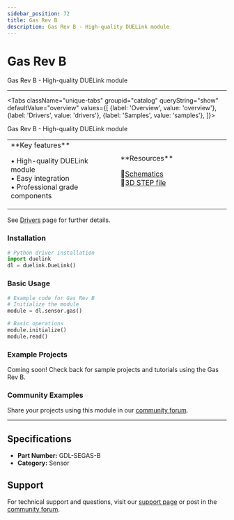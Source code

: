 ```yaml
---
sidebar_position: 72
title: Gas Rev B
description: Gas Rev B - High-quality DUELink module
---
```



# Gas Rev B

<ProductImageSelector 
  partNumber="segas-b"
  productName="Gas Rev B"
/>

Gas Rev B - High-quality DUELink module

---

<Tabs className="unique-tabs" groupid="catalog" queryString="show" defaultValue="overview"
  values={[
    {label: 'Overview', value: 'overview'},
    {label: 'Drivers', value: 'drivers'},
    {label: 'Samples', value: 'samples'},
  ]}>

<TabItem value="overview">

Gas Rev B - High-quality DUELink module

<table><td width='50%'>
**Key features**

• High-quality DUELink module<br/>
• Easy integration<br/>
• Professional grade components<br/>

</td><td width='50%'>
**Resources**
 
📄[Schematics](/static/sch/segas-b.pdf)<br/>
🔩[3D STEP file](/static/3d/SEGAS-B.step)<br/>

</td></table>

</TabItem>

<TabItem value="drivers">

See [Drivers](../../engine/drivers) page for further details.

### Installation

```python
# Python driver installation
import duelink
dl = duelink.DueLink()
```

### Basic Usage

```python
# Example code for Gas Rev B
# Initialize the module
module = dl.sensor.gas()

# Basic operations
module.initialize()
module.read()
```

</TabItem>

<TabItem value="samples">

### Example Projects

Coming soon! Check back for sample projects and tutorials using the Gas Rev B.

### Community Examples

Share your projects using this module in our [community forum](https://forums.ghielectronics.com).

</TabItem>

</Tabs>

---

## Specifications

- **Part Number:** GDL-SEGAS-B
- **Category:** Sensor

## Support

For technical support and questions, visit our [support page](../../support) or post in the [community forum](https://forums.ghielectronics.com).
